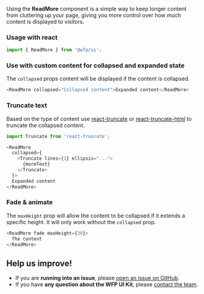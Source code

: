 Using the **ReadMore** component is a simple way to keep longer content from cluttering up your page, giving you more control over how much content is displayed to visitors.

### Usage with react

```js
import { ReadMore } from '@wfp/ui';
```

### Use with custom content for collapsed and expanded state

The `collapsed` props content will be displayed if the content is collapsed.

```js
<ReadMore collapsed="Collapsed content">Expanded content</ReadMore>
```

### Truncate text

Based on the type of content use [react-truncate](https://www.npmjs.com/package/react-truncate) or [react-truncate-html](https://www.npmjs.com/package/react-truncate-html) to truncate the collapsed content.

```js
import Truncate from 'react-truncate';
```

```js
<ReadMore
  collapsed={
    <Truncate lines={1} ellipsis="...">
      {moreText}
    </Truncate>
  }>
  Expanded content
</ReadMore>
```

### Fade & animate

The `maxHeight` prop will allow the content to be collapsed if it extends a specific height. It will only work without the `collapsed` prop.

```js
<ReadMore fade maxHeight={30}>
  The content
</ReadMore>
```

## Help us improve!

- If you are **running into an issue**, please [open an issue on GitHub](https://github.com/wfp/ui/issues).
- If you have **any question about the WFP UI Kit**, please [contact the team](mailto:global.uikit@wfp.org).
